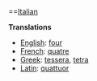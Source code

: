 ==[[Italian]]

'''Translations'''

*[[English]]: [[four]]
*[[French]]: [[quatre]]
*[[Greek]]: [[tessera]], [[tetra]]
*[[Latin]]: [[quattuor]]
